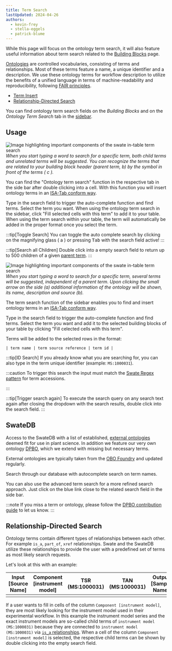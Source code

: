 ```yaml
---
title: Term Search
lastUpdated: 2024-04-26
authors: 
  - kevin-frey
  - stella-eggels
  - patrick-blume
---
```




While this page will focus on the ontology term search, it will also feature useful information about term search related to the [Building Blocks](/nfdi4plants.knowledgebase/swate/add-building-blocks) page.

[Ontologies](/nfdi4plants.knowledgebase/fundamentals/ontologies) are controlled vocabularies, consisting of terms and relationships. Most of these terms feature a name, a unique identifier and a description. We use these ontology terms for workflow description to utilize the benefits of a unified language in terms of machine-readability and reproducibility, following [FAIR principles](https://www.go-fair.org/fair-principles/).

- [Term Insert](#swatedb)
- [Relationship-Directed Search](#relationship-directed-search)

You can find ontology term search fields on the *Building Blocks* and on the *Ontology Term Search* tab in the <a href={SwateOverview.src} target="_blank">sidebar</a>.


## Usage

<Tabs syncKey="host">
<TabItem label="Browser">

![Image highlighting important components of the swate in-table term search](@images/swate/swate-alpha-ontology-termsearch4.png)
*When you start typing a word to search for a specific term, both child terms and unrelated terms will be suggested. You can recognize the terms that are related to your building block header (parent term, b) by the symbol in front of the terms ( c ).*

You can find the "Ontology term search" function in the respective tab in the side bar after double clicking into a cell. With this function you will insert ontology terms in an [ISA-Tab conform way](https://isa-specs.readthedocs.io/en/latest/isatab.html#ontology-annotations).

Type in the search field to trigger the auto-complete function and find terms. Select the term you want. When using the ontology term search in the sidebar, click "Fill selected cells with this term" to add it to your table. When using the term search within your table, the term will automatically be added in the proper format once you select the term. 

:::tip[Toggle Search]
You can toggle the auto complete search by clicking on the magnifying glass ( a ) or pressing <kbd>Tab</kbd> with the search field active!
:::

:::tip[Search all Children]
Double click into a empty search field to return up to 500 children of a given [parent term](#relationship-directed-search).
:::

</TabItem>
<TabItem label="Excel">

![Image highlighting important components of the swate in-table term search](@images/swate/swate-excel-ontology-termsearch4.png)
*When you start typing a word to search for a specific term, several terms will be suggested, independent of a parent term.
Upon clicking the small arrow on the side (a) additional information of the ontology will be shown, its name, description and source (b).*

The term search function of the sidebar enables you to find and insert  ontology terms in an [ISA-Tab conform way](https://isa-specs.readthedocs.io/en/latest/isatab.html#ontology-annotations).

Type in the search field to trigger the auto-complete function and find terms. 
Select the term you want and add it to the selected building blocks of your table by clicking "Fill celected cells with this term".

</TabItem>
</Tabs>

Terms will be added to the selected rows in the format:

```
| term name | term source reference | term id |
```

:::tip[ID Search]
If you already know what you are searching for, you can also type in the term unique identifier (example: `MS:1000031`).

:::caution
To trigger this search the input must match the [Swate Regex pattern](http://regexstorm.net/tester?p=%5b%5cw%5d%2b%3f%3a%5b%5cd%5d%2b&i=MS%3a1000031%0d%0aDPBO%3a1000161%0d%0a) for term accessions.

:::

:::tip[Trigger search again]
To execute the search query on any search text again after closing the dropdown with the search results, double click into the search field.
:::

## SwateDB

Access to the SwateDB with a list of established, [external ontologies](/nfdi4plants.knowledgebase/fundamentals/ontology-service-landscape) deemed fit for use in plant science. In addition we feature our very own ontology [DPBO](https://github.com/nfdi4plants/nfdi4plants_ontology/blob/main/nfdi4plants_ontology.obo), which we extend with missing but necessary terms.

External ontologies are typically taken from the [OBO Foundry](https://obofoundry.org) and updated regularly.

Search through our database with autocomplete search on term names.

You can also use the advanced term search for a more refined search approach. Just click on the blue link close to the related search field in the side bar.

:::note
If you miss a term or ontology, please follow the [DPBO contribution guide](https://github.com/nfdi4plants/nfdi4plants_ontology) to let us know.
:::

## Relationship-Directed Search 

Ontology terms contain different types of relationships between each other. For example `is_a`, `part_of`, `xref` relationships. Swate and the SwateDB utilize these relationships to provide the user with a predefined set of terms as most likely search requests. 

Let's look at this with an example:

| Input [Source Name] | Component [instrument model] | TSR (MS:1000031) | TAN (MS:1000031) | Output [Sample Name] |
|-------------|------------------------------|------------------------------|------------------------------------|-------------|
|             |                              |                              |                                    |             |


If a user wants to fill in cells of the column `Component [instrument model]`, they are most likely looking for the instrument model used in their experimental workflow. In this example the instrument model series and the exact instrument models are so-called child terms of `instrument model (MS:1000031)` because they are connected to `instrument model (MS:1000031)` via <a href={SwateRelationshipGraph.src}>`is_a` relationships</a>. When a cell of the column `Component [instrument model]` is selected, the respective child terms can be shown by double clicking into the empty search field.

